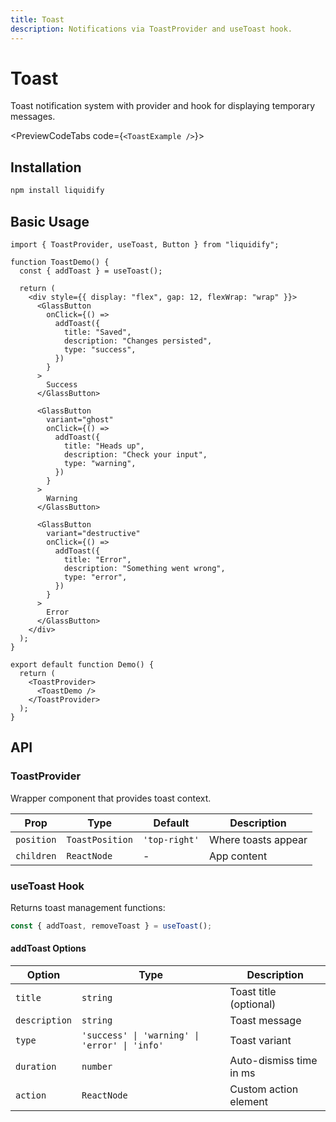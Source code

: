 ```yaml
---
title: Toast
description: Notifications via ToastProvider and useToast hook.
---
```



# Toast

Toast notification system with provider and hook for displaying temporary messages.

<PreviewCodeTabs code={`<ToastExample />`}>
  <ToastExample />
</PreviewCodeTabs>

## Installation

```bash
npm install liquidify
```

## Basic Usage

```tsx
import { ToastProvider, useToast, Button } from "liquidify";

function ToastDemo() {
  const { addToast } = useToast();

  return (
    <div style={{ display: "flex", gap: 12, flexWrap: "wrap" }}>
      <GlassButton
        onClick={() =>
          addToast({
            title: "Saved",
            description: "Changes persisted",
            type: "success",
          })
        }
      >
        Success
      </GlassButton>

      <GlassButton
        variant="ghost"
        onClick={() =>
          addToast({
            title: "Heads up",
            description: "Check your input",
            type: "warning",
          })
        }
      >
        Warning
      </GlassButton>

      <GlassButton
        variant="destructive"
        onClick={() =>
          addToast({
            title: "Error",
            description: "Something went wrong",
            type: "error",
          })
        }
      >
        Error
      </GlassButton>
    </div>
  );
}

export default function Demo() {
  return (
    <ToastProvider>
      <ToastDemo />
    </ToastProvider>
  );
}
```

## API

### ToastProvider

Wrapper component that provides toast context.

| Prop       | Type            | Default       | Description         |
| ---------- | --------------- | ------------- | ------------------- |
| `position` | `ToastPosition` | `'top-right'` | Where toasts appear |
| `children` | `ReactNode`     | -             | App content         |

### useToast Hook

Returns toast management functions:

```typescript
const { addToast, removeToast } = useToast();
```

#### addToast Options

| Option        | Type                                          | Description             |
| ------------- | --------------------------------------------- | ----------------------- |
| `title`       | `string`                                      | Toast title (optional)  |
| `description` | `string`                                      | Toast message           |
| `type`        | `'success' \| 'warning' \| 'error' \| 'info'` | Toast variant           |
| `duration`    | `number`                                      | Auto-dismiss time in ms |
| `action`      | `ReactNode`                                   | Custom action element   |
